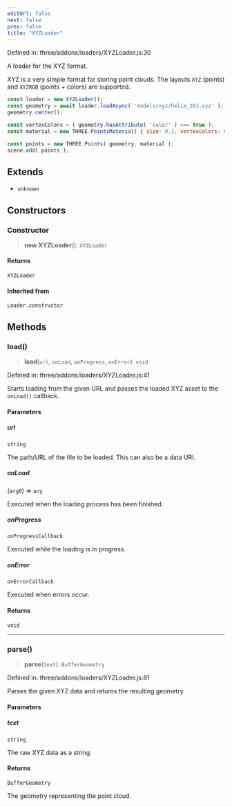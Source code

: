 ```yaml
---
editUrl: false
next: false
prev: false
title: "XYZLoader"
---
```


Defined in: three/addons/loaders/XYZLoader.js:30

A loader for the XYZ format.

XYZ is a very simple format for storing point clouds. The layouts
`XYZ` (points) and `XYZRGB` (points + colors) are supported.

```js
const loader = new XYZLoader();
const geometry = await loader.loadAsync( 'models/xyz/helix_201.xyz' );
geometry.center();

const vertexColors = ( geometry.hasAttribute( 'color' ) === true );
const material = new THREE.PointsMaterial( { size: 0.1, vertexColors: vertexColors } );

const points = new THREE.Points( geometry, material );
scene.add( points );
```

## Extends

- `unknown`

## Constructors

### Constructor

> **new XYZLoader**(): `XYZLoader`

#### Returns

`XYZLoader`

#### Inherited from

`Loader.constructor`

## Methods

### load()

> **load**(`url`, `onLoad`, `onProgress`, `onError`): `void`

Defined in: three/addons/loaders/XYZLoader.js:41

Starts loading from the given URL and passes the loaded XYZ asset
to the `onLoad()` callback.

#### Parameters

##### url

`string`

The path/URL of the file to be loaded. This can also be a data URI.

##### onLoad

(`arg0`) => `any`

Executed when the loading process has been finished.

##### onProgress

`onProgressCallback`

Executed while the loading is in progress.

##### onError

`onErrorCallback`

Executed when errors occur.

#### Returns

`void`

***

### parse()

> **parse**(`text`): `BufferGeometry`

Defined in: three/addons/loaders/XYZLoader.js:81

Parses the given XYZ data and returns the resulting geometry.

#### Parameters

##### text

`string`

The raw XYZ data as a string.

#### Returns

`BufferGeometry`

The geometry representing the point cloud.
